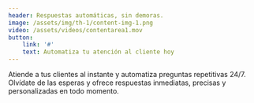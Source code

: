 ```yaml
---
header: Respuestas automáticas, sin demoras.
image: /assets/img/th-1/content-img-1.png
video: /assets/videos/contentarea1.mov
button: 
    link: '#'
    text: Automatiza tu atención al cliente hoy
---
```

Atiende a tus clientes al instante y automatiza preguntas repetitivas 24/7. Olvídate de las esperas y ofrece respuestas inmediatas, precisas y personalizadas en todo momento.